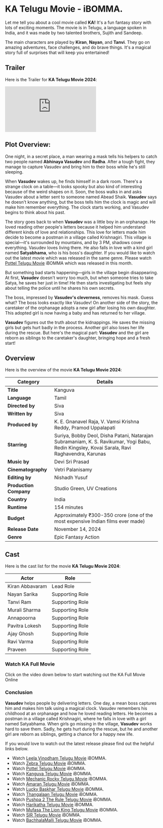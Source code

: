 


# KA Telugu Movie - iBOMMA.

Let me tell you about a cool movie called **KA!** It's a fun fantasy story with lots of exciting moments. The movie is in Telugu, a language spoken in India, and it was made by two talented brothers, Sujith and Sandeep.

The main characters are played by **Kiran**, **Nayan**, and **Tanvi**. They go on amazing adventures, face challenges, and do brave things. It's a magical story full of surprises that will keep you entertained!

<MDXImage
  src={SEO_OBJ.KA.featuredImage}
  alt={SEO_OBJ.KA.featuredImageAltText}
  title={SEO_OBJ.KA.featuredImageAltText}
  extraStyling=" !h-96 max-w-[380px] lg:min-h-[400px] lg:h-auto lg:w-2/5 m-auto"
/>

## Trailer

Here is the Trailer for **KA Telugu Movie 2024**:

<iframe
  src="https://www.youtube.com/embed/n75xEs-9u1I?si=BhCDqamD-AXMRI8l"
  title="KA Telugu Trailer"
  frameborder="0"
  allow="accelerometer; autoplay; clipboard-write; encrypted-media; gyroscope; picture-in-picture; web-share"
  referrerpolicy="strict-origin-when-cross-origin"
  allowfullscreen
  className="w-full h-[300px] lg:min-h-[500px]"
></iframe>

## Plot Overview:

One night, in a secret place, a man wearing a mask tells his helpers to catch two people named **Abhinaya Vasudev** and **Radha**. After a tough fight, they manage to capture Vasudev and bring him to their boss while he's still sleeping.

When **Vasudev** wakes up, he finds himself in a dark room. There's a strange clock on a table—it looks spooky but also kind of interesting because of the weird shapes on it. Soon, the boss walks in and asks Vasudev about a letter sent to someone named Abead Shaik. **Vasudev** says he doesn't know anything, but the boss tells him the clock is magic and will make him remember everything. The clock starts working, and Vasudev begins to think about his past.

The story goes back to when **Vasudev** was a little boy in an orphanage. He loved reading other people's letters because it helped him understand different kinds of love and relationships. This love for letters made him decide to become a postman in a village called Krishnagiri. This village is special—it's surrounded by mountains, and by 3 PM, shadows cover everything. Vasudev loves living there. He also falls in love with a kind girl named **Satyabhama**, who is his boss's daughter. If you would like to watch out the latest movie which was released in the same genre. Please watch [Pottel Telugu Movie](https://www.abomma.com/pottel "Pottel telugu movie") iBOMMA which was released in this month.

But something bad starts happening—girls in the village begin disappearing. At first, **Vasudev** doesn't worry too much, but when someone tries to take Satya, he saves her just in time! He then starts investigating but feels shy about telling the police until he shares his own secrets.

The boss, impressed by **Vasudev's cleverness**, removes his mask. Guess what? The boss looks exactly like Vasudev! On another side of the story, the caretaker of the orphanage adopts a new girl after losing his own daughter. This adopted girl is now having a baby and has returned to her village.

**Vasudev** figures out the truth about the kidnappings. He saves the missing girls but gets hurt badly in the process. Another girl also loses her life during the rescue. But here's the magical part: **Vasudev** and the girl are reborn as siblings to the caretaker's daughter, bringing hope and a fresh start!

## Overview

Here is the overview of the movie **KA Telugu Movie 2024**:

| **Category**           | **Details**                                                                                                                                  |
| ---------------------- | -------------------------------------------------------------------------------------------------------------------------------------------- |
| **Title**              | Kanguva                                                                                                                                      |
| **Language**           | Tamil                                                                                                                                        |
| **Directed by**        | Siva                                                                                                                                         |
| **Written by**         | Siva                                                                                                                                         |
| **Produced by**        | K. E. Gnanavel Raja, V. Vamsi Krishna Reddy, Pramod Uppalapati                                                                               |
| **Starring**           | Suriya, Bobby Deol, Disha Patani, Natarajan Subramaniam, K. S. Ravikumar, Yogi Babu, Redin Kingsley, Kovai Sarala, Ravi Raghavendra, Karunas |
| **Music by**           | Devi Sri Prasad                                                                                                                              |
| **Cinematography**     | Vetri Palanisamy                                                                                                                             |
| **Editing by**         | Nishadh Yusuf                                                                                                                                |
| **Production Company** | Studio Green, UV Creations                                                                                                                   |
| **Country**            | India                                                                                                                                        |
| **Runtime**            | 154 minutes                                                                                                                                  |
| **Budget**             | Approximately ₹300-350 crore (one of the most expensive Indian films ever made)                                                              |
| **Release Date**       | November 14, 2024                                                                                                                            |
| **Genre**              | Epic Fantasy Action                                                                                                                          |

## Cast

Here is the cast list for the movie **KA Telugu Movie 2024**:

| **Actor**       | **Role**        |
| --------------- | --------------- |
| Kiran Abbavaram | Lead Role       |
| Nayan Sarika    | Supporting Role |
| Tanvi Ram       | Supporting Role |
| Murali Sharma   | Supporting Role |
| Annapoorna      | Supporting Role |
| Pavitra Lokesh  | Supporting Role |
| Ajay Ghosh      | Supporting Role |
| Ravi Varma      | Supporting Role |
| Praveen         | Supporting Role |

### Watch KA Full Movie

Click on the video down below to start watching out the KA Full Movie Online

<VideoFrame url={SEO_OBJ.KA.relativeURL} />

### Conclusion

**Vasudev** helps people by delivering letters. One day, a mean boss captures him and makes him talk using a magical clock. Vasudev remembers his childhood at an orphanage and how he loved reading letters. He becomes a postman in a village called Krishnagiri, where he falls in love with a girl named Satyabhama. When girls go missing in the village, **Vasudev** works hard to save them. Sadly, he gets hurt during the rescue, but he and another girl are reborn as siblings, getting a chance for a happy new life.

If you would love to watch out the latest release please find out the helpful links below.

- Watch [Leela Vinodham Telugu Movie](https://www.abomma.com/leela-vinodham "Leela Vinodham Telugu movie") iBOMMA.
- Watch [Zebra Telugu Movie](https://www.abomma.com/zebra-telugu-movie "zebra telugu movie") iBOMMA.
- Watch [Pottel Telugu Movie](https://www.abomma.com/pottel "Pottel telugu movie") iBOMMA.
- Watch [Kanguva Telugu Movie](https://www.abomma.com/Kanguva "Kanguva telugu movie") iBOMMA.
- Watch [Mechanic Rocky Telugu Movie](https://www.abomma.com/Mechanic-Rocky "Mechanic Rocky telugu movie") iBOMMA.
- Watch [Amaran Telugu Movie](https://www.abomma.com/Amaran "Amaran telugu movie") iBOMMA.
- Watch [Lucky Baskhar Telugu Movie](https://www.abomma.com/Lucky-Baskhar "Lucky Baskhar telugu movie") iBOMMA.
- Watch [Thangalaan Telugu Movie](https://www.abomma.com/Thangalaan "Thangalaan telugu movie") iBOMMA.
- Watch [Pushpa 2 The Rule Telugu Movie](https://www.abomma.com/pushpa-2-the-rule "Pushpa 2 The Rule telugu movie") iBOMMA.
- Watch [Harikatha Telugu Movie](https://www.abomma.com/Harikatha "Harikatha telugu movie") iBOMMA.
- Watch [Mufasa The Lion King Telugu Movie](https://www.abomma.com/Mufasa-The-Lion-King "Mufasa The Lion King telugu movie") iBOMMA.
- Watch [SIR Telugu Movie](https://www.abomma.com/sir-telugu-movie "Sir telugu movie") iBOMMA.
- Watch [BachhalaMalli Telugu Movie](https://www.abomma.com/bachhala-malli "BachhalaMalli telugu movie") iBOMMA.
